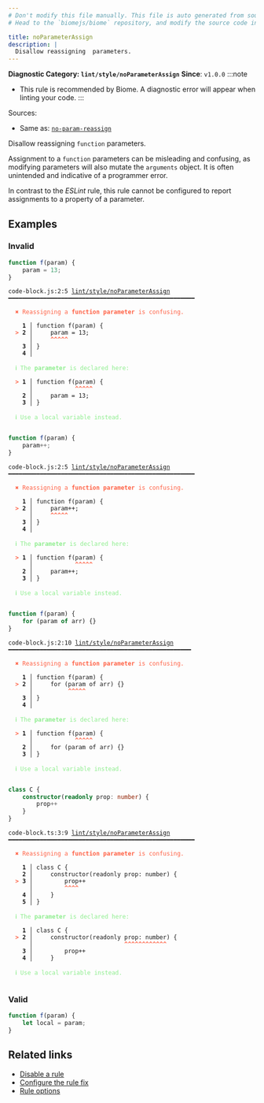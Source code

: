 ```yaml
---
# Don't modify this file manually. This file is auto generated from source, and you will lose your changes next time the website is built.
# Head to the `biomejs/biome` repository, and modify the source code in there.

title: noParameterAssign
description: |
  Disallow reassigning  parameters.
---
```


**Diagnostic Category: `lint/style/noParameterAssign`**
<Tabs>
<TabItem label="JavaScript (and super languages)" icon="seti:javascript">
**Since**: `v1.0.0`
:::note
- This rule is recommended by Biome. A diagnostic error will appear when linting your code.
:::

Sources: 
- Same as: <a href="https://eslint.org/docs/latest/rules/no-param-reassign" target="_blank"><code>no-param-reassign</code></a>

Disallow reassigning `function` parameters.

Assignment to a `function` parameters can be misleading and confusing,
as modifying parameters will also mutate the `arguments` object.
It is often unintended and indicative of a programmer error.

In contrast to the _ESLint_ rule, this rule cannot be configured to report
assignments to a property of a parameter.

## Examples

### Invalid

```js
function f(param) {
    param = 13;
}
```

<pre class="language-text"><code class="language-text">code-block.js:2:5 <a href="https://biomejs.dev/linter/rules/no-parameter-assign">lint/style/noParameterAssign</a> ━━━━━━━━━━━━━━━━━━━━━━━━━━━━━━━━━━━━━━━━━━━━━━━━━━━━━<br /><br />  <strong><span style="color: Tomato;">✖</span></strong> <span style="color: Tomato;">Reassigning a </span><span style="color: Tomato;"><strong>function parameter</strong></span><span style="color: Tomato;"> is confusing.</span><br />  <br />    <strong>1 │ </strong>function f(param) &#123;<br />  <strong><span style="color: Tomato;">&gt;</span></strong> <strong>2 │ </strong>    param = 13;<br />   <strong>   │ </strong>    <strong><span style="color: Tomato;">^</span></strong><strong><span style="color: Tomato;">^</span></strong><strong><span style="color: Tomato;">^</span></strong><strong><span style="color: Tomato;">^</span></strong><strong><span style="color: Tomato;">^</span></strong><br />    <strong>3 │ </strong>&#125;<br />    <strong>4 │ </strong><br />  <br />  <strong><span style="color: lightgreen;">ℹ</span></strong> <span style="color: lightgreen;">The </span><span style="color: lightgreen;"><strong>parameter</strong></span><span style="color: lightgreen;"> is declared here:</span><br />  <br />  <strong><span style="color: Tomato;">&gt;</span></strong> <strong>1 │ </strong>function f(param) &#123;<br />   <strong>   │ </strong>           <strong><span style="color: Tomato;">^</span></strong><strong><span style="color: Tomato;">^</span></strong><strong><span style="color: Tomato;">^</span></strong><strong><span style="color: Tomato;">^</span></strong><strong><span style="color: Tomato;">^</span></strong><br />    <strong>2 │ </strong>    param = 13;<br />    <strong>3 │ </strong>&#125;<br />  <br />  <strong><span style="color: lightgreen;">ℹ</span></strong> <span style="color: lightgreen;">Use a local variable instead.</span><br />  <br /></code></pre>

```js
function f(param) {
    param++;
}
```

<pre class="language-text"><code class="language-text">code-block.js:2:5 <a href="https://biomejs.dev/linter/rules/no-parameter-assign">lint/style/noParameterAssign</a> ━━━━━━━━━━━━━━━━━━━━━━━━━━━━━━━━━━━━━━━━━━━━━━━━━━━━━<br /><br />  <strong><span style="color: Tomato;">✖</span></strong> <span style="color: Tomato;">Reassigning a </span><span style="color: Tomato;"><strong>function parameter</strong></span><span style="color: Tomato;"> is confusing.</span><br />  <br />    <strong>1 │ </strong>function f(param) &#123;<br />  <strong><span style="color: Tomato;">&gt;</span></strong> <strong>2 │ </strong>    param++;<br />   <strong>   │ </strong>    <strong><span style="color: Tomato;">^</span></strong><strong><span style="color: Tomato;">^</span></strong><strong><span style="color: Tomato;">^</span></strong><strong><span style="color: Tomato;">^</span></strong><strong><span style="color: Tomato;">^</span></strong><br />    <strong>3 │ </strong>&#125;<br />    <strong>4 │ </strong><br />  <br />  <strong><span style="color: lightgreen;">ℹ</span></strong> <span style="color: lightgreen;">The </span><span style="color: lightgreen;"><strong>parameter</strong></span><span style="color: lightgreen;"> is declared here:</span><br />  <br />  <strong><span style="color: Tomato;">&gt;</span></strong> <strong>1 │ </strong>function f(param) &#123;<br />   <strong>   │ </strong>           <strong><span style="color: Tomato;">^</span></strong><strong><span style="color: Tomato;">^</span></strong><strong><span style="color: Tomato;">^</span></strong><strong><span style="color: Tomato;">^</span></strong><strong><span style="color: Tomato;">^</span></strong><br />    <strong>2 │ </strong>    param++;<br />    <strong>3 │ </strong>&#125;<br />  <br />  <strong><span style="color: lightgreen;">ℹ</span></strong> <span style="color: lightgreen;">Use a local variable instead.</span><br />  <br /></code></pre>

```js
function f(param) {
    for (param of arr) {}
}
```

<pre class="language-text"><code class="language-text">code-block.js:2:10 <a href="https://biomejs.dev/linter/rules/no-parameter-assign">lint/style/noParameterAssign</a> ━━━━━━━━━━━━━━━━━━━━━━━━━━━━━━━━━━━━━━━━━━━━━━━━━━━━<br /><br />  <strong><span style="color: Tomato;">✖</span></strong> <span style="color: Tomato;">Reassigning a </span><span style="color: Tomato;"><strong>function parameter</strong></span><span style="color: Tomato;"> is confusing.</span><br />  <br />    <strong>1 │ </strong>function f(param) &#123;<br />  <strong><span style="color: Tomato;">&gt;</span></strong> <strong>2 │ </strong>    for (param of arr) &#123;&#125;<br />   <strong>   │ </strong>         <strong><span style="color: Tomato;">^</span></strong><strong><span style="color: Tomato;">^</span></strong><strong><span style="color: Tomato;">^</span></strong><strong><span style="color: Tomato;">^</span></strong><strong><span style="color: Tomato;">^</span></strong><br />    <strong>3 │ </strong>&#125;<br />    <strong>4 │ </strong><br />  <br />  <strong><span style="color: lightgreen;">ℹ</span></strong> <span style="color: lightgreen;">The </span><span style="color: lightgreen;"><strong>parameter</strong></span><span style="color: lightgreen;"> is declared here:</span><br />  <br />  <strong><span style="color: Tomato;">&gt;</span></strong> <strong>1 │ </strong>function f(param) &#123;<br />   <strong>   │ </strong>           <strong><span style="color: Tomato;">^</span></strong><strong><span style="color: Tomato;">^</span></strong><strong><span style="color: Tomato;">^</span></strong><strong><span style="color: Tomato;">^</span></strong><strong><span style="color: Tomato;">^</span></strong><br />    <strong>2 │ </strong>    for (param of arr) &#123;&#125;<br />    <strong>3 │ </strong>&#125;<br />  <br />  <strong><span style="color: lightgreen;">ℹ</span></strong> <span style="color: lightgreen;">Use a local variable instead.</span><br />  <br /></code></pre>

```ts
class C {
    constructor(readonly prop: number) {
        prop++
    }
}
```

<pre class="language-text"><code class="language-text">code-block.ts:3:9 <a href="https://biomejs.dev/linter/rules/no-parameter-assign">lint/style/noParameterAssign</a> ━━━━━━━━━━━━━━━━━━━━━━━━━━━━━━━━━━━━━━━━━━━━━━━━━━━━━<br /><br />  <strong><span style="color: Tomato;">✖</span></strong> <span style="color: Tomato;">Reassigning a </span><span style="color: Tomato;"><strong>function parameter</strong></span><span style="color: Tomato;"> is confusing.</span><br />  <br />    <strong>1 │ </strong>class C &#123;<br />    <strong>2 │ </strong>    constructor(readonly prop: number) &#123;<br />  <strong><span style="color: Tomato;">&gt;</span></strong> <strong>3 │ </strong>        prop++<br />   <strong>   │ </strong>        <strong><span style="color: Tomato;">^</span></strong><strong><span style="color: Tomato;">^</span></strong><strong><span style="color: Tomato;">^</span></strong><strong><span style="color: Tomato;">^</span></strong><br />    <strong>4 │ </strong>    &#125;<br />    <strong>5 │ </strong>&#125;<br />  <br />  <strong><span style="color: lightgreen;">ℹ</span></strong> <span style="color: lightgreen;">The </span><span style="color: lightgreen;"><strong>parameter</strong></span><span style="color: lightgreen;"> is declared here:</span><br />  <br />    <strong>1 │ </strong>class C &#123;<br />  <strong><span style="color: Tomato;">&gt;</span></strong> <strong>2 │ </strong>    constructor(readonly prop: number) &#123;<br />   <strong>   │ </strong>                         <strong><span style="color: Tomato;">^</span></strong><strong><span style="color: Tomato;">^</span></strong><strong><span style="color: Tomato;">^</span></strong><strong><span style="color: Tomato;">^</span></strong><strong><span style="color: Tomato;">^</span></strong><strong><span style="color: Tomato;">^</span></strong><strong><span style="color: Tomato;">^</span></strong><strong><span style="color: Tomato;">^</span></strong><strong><span style="color: Tomato;">^</span></strong><strong><span style="color: Tomato;">^</span></strong><strong><span style="color: Tomato;">^</span></strong><strong><span style="color: Tomato;">^</span></strong><br />    <strong>3 │ </strong>        prop++<br />    <strong>4 │ </strong>    &#125;<br />  <br />  <strong><span style="color: lightgreen;">ℹ</span></strong> <span style="color: lightgreen;">Use a local variable instead.</span><br />  <br /></code></pre>

### Valid

```js
function f(param) {
    let local = param;
}
```

## Related links

- [Disable a rule](/linter/#disable-a-lint-rule)
- [Configure the rule fix](/linter#configure-the-rule-fix)
- [Rule options](/linter/#rule-options)

</TabItem>
</Tabs>

